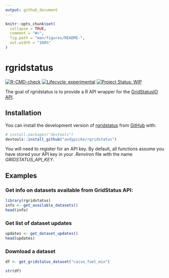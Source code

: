 ```yaml
---
output: github_document
---
```


<!-- README.md is generated from README.Rmd. Please edit that file -->

```r
knitr::opts_chunk$set(
  collapse = TRUE,
  comment = "#>",
  fig.path = "man/figures/README-",
  out.width = "100%"
)
```

# rgridstatus

<!-- badges: start -->
[![R-CMD-check](https://github.com/andypicke/rgridstatus/actions/workflows/R-CMD-check.yaml/badge.svg)](https://github.com/andypicke/rgridstatus/actions/workflows/R-CMD-check.yaml)
[![Lifecycle: experimental](https://img.shields.io/badge/lifecycle-experimental-orange.svg)](https://lifecycle.r-lib.org/articles/stages.html#experimental)
[![Project Status: WIP](https://www.repostatus.org/badges/latest/wip.svg)](https://www.repostatus.org/#wip)
<!-- badges: end -->

The goal of rgridstatus is to provide a R API wrapper for the [GridStatusIO](https://www.gridstatus.io/home) [API](https://www.gridstatus.io/api).

## Installation

You can install the development version of [rgridstatus](https://github.com/andypicke/rgridstatus) from [GitHub](https://github.com/) with:

``` r
# install.packages("devtools")
devtools::install_github("andypicke/rgridstatus")
```

You will need to register for an API key. By default, all functions assume you have stored your API key in your *.Renviron* file with the name *GRIDSTATUS_API_KEY*.

## Examples

### Get info on datasets available from GridStatus API:

```r
library(rgridstatus)
info <- get_available_datasets()
head(info)
```

### Get list of dataset updates

```r

updates <- get_dataset_updates()
head(updates)

```

### Download a dataset

```r

df <- get_gridstatus_dataset("caiso_fuel_mix")

str(df)

```

